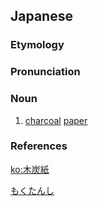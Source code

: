 ==Japanese==
{{wikipedia|lang=ja}}
{{ja-kanjitab|もく|たん|し|yomi=o}}

===Etymology===
{{affix|sort=もくたんし|ja|木炭|tr1=mokutan|t1=charcoal|紙|tr2=shi|t2=paper}}

===Pronunciation===
{{ja-pron|yomi=o|もくたんし|acc=3|dev=2|acc_ref=DJR,NHK}}

===Noun===
{{ja-noun|もくたんし}}

# [[charcoal]] [[paper]]

===References===
<references/>

[[Category:ja:Paper|もくたんし]]

[[ko:木炭紙]]